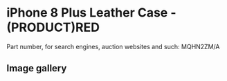 
# iPhone 8 Plus Leather Case - (PRODUCT)RED

Part number, for search engines, auction websites and such: MQHN2ZM/A

## Image gallery

<div style={{ width: "768px" }}>
  <GalleryComponent
    images={[
      {
        original: "/everysource/MQHN2.webp",
        thumbnail: "/everypreview/MQHN2.webp",
      },
      {
        original: "/everysource/MQHN2_AV1_GOLD.webp",
        thumbnail: "/everypreview/MQHN2_AV1_GOLD.webp",
      },
      {
        original: "/everysource/MQHN2_AV1_SILVER.webp",
        thumbnail: "/everypreview/MQHN2_AV1_SILVER.webp",
      },
      {
        original: "/everysource/MQHN2_AV1_SPACE_GRAY.webp",
        thumbnail: "/everypreview/MQHN2_AV1_SPACE_GRAY.webp",
      },
      {
        original: "/everysource/MQHN2_AV2.webp",
        thumbnail: "/everypreview/MQHN2_AV2.webp",
      }
    ]}
  />
</div>
